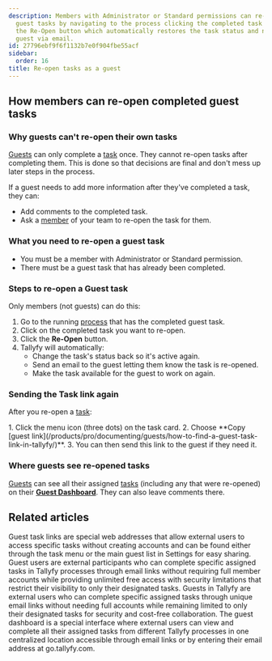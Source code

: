 ```yaml
---
description: Members with Administrator or Standard permissions can re-open completed
  guest tasks by navigating to the process clicking the completed task and selecting
  the Re-Open button which automatically restores the task status and notifies the
  guest via email.
id: 27796ebf9f6f1132b7e0f904fbe55acf
sidebar:
  order: 16
title: Re-open tasks as a guest
---
```



## How members can re-open completed guest tasks

### Why guests can't re-open their own tasks

[Guests](/products/pro/documenting/guests/) can only complete a [task](/products/pro/tracking-and-tasks/tasks/) once. They cannot re-open tasks after completing them. This is done so that decisions are final and don't mess up later steps in the process.

If a guest needs to add more information after they've completed a task, they can:
- Add comments to the completed task.
- Ask a [member](/products/pro/documenting/members/) of your team to re-open the task for them.

### What you need to re-open a guest task
- You must be a member with Administrator or Standard permission.
- There must be a guest task that has already been completed.

### Steps to re-open a Guest task

Only members (not guests) can do this:
<Steps>
1. Go to the running [process](/products/pro/tracking-and-tasks/processes/) that has the completed guest task.
2. Click on the completed task you want to re-open.
3. Click the **Re-Open** button.
4. Tallyfy will automatically:
   - Change the task's status back so it's active again.
   - Send an email to the guest letting them know the task is re-opened.
   - Make the task available for the guest to work on again.
</Steps>

### Sending the Task link again

After you re-open a [task](/products/pro/tracking-and-tasks/tasks/):

<Steps>
1. Click the menu icon (three dots) on the task card.
2. Choose **Copy [guest link](/products/pro/documenting/guests/how-to-find-a-guest-task-link-in-tallyfy/)**.
3. You can then send this link to the guest if they need it.
</Steps>

### Where guests see re-opened tasks

[Guests](/products/pro/documenting/guests/) can see all their assigned [tasks](/products/pro/tracking-and-tasks/tasks/) (including any that were re-opened) on their **[Guest Dashboard](/products/pro/documenting/guests/how-can-guests-monitor-their-processes-on-tallyfy/)**. They can also leave comments there.

<lite-vimeo videoid="333173184"></lite-vimeo>


## Related articles
<CardGrid>
<LinkTitleCard header="<b>Guests > Get a guest's unique link</b>" href="/products/pro/documenting/guests/how-to-find-a-guest-task-link-in-tallyfy/" > Guest task links are special web addresses that allow external users to access specific tasks without creating accounts and can be found either through the task menu or the main guest list in Settings for easy sharing. </LinkTitleCard>
<LinkTitleCard header="<b>Guests > Complete guide to guest user management</b>" href="/products/pro/documenting/guests/guest-user-guide/" > Guest users are external participants who can complete specific assigned tasks in Tallyfy processes through email links without requiring full member accounts while providing unlimited free access with security limitations that restrict their visibility to only their designated tasks. </LinkTitleCard>
<LinkTitleCard header="<b>Guests > What is a guest</b>" href="/products/pro/documenting/guests/what-is-a-guest/" > Guests in Tallyfy are external users who can complete specific assigned tasks through unique email links without needing full accounts while remaining limited to only their designated tasks for security and cost-free collaboration. </LinkTitleCard>
<LinkTitleCard header="<b>Guests > The guest view</b>" href="/products/pro/documenting/guests/how-can-guests-monitor-their-processes-on-tallyfy/" > The guest dashboard is a special interface where external users can view and complete all their assigned tasks from different Tallyfy processes in one centralized location accessible through email links or by entering their email address at go.tallyfy.com. </LinkTitleCard>
</CardGrid>